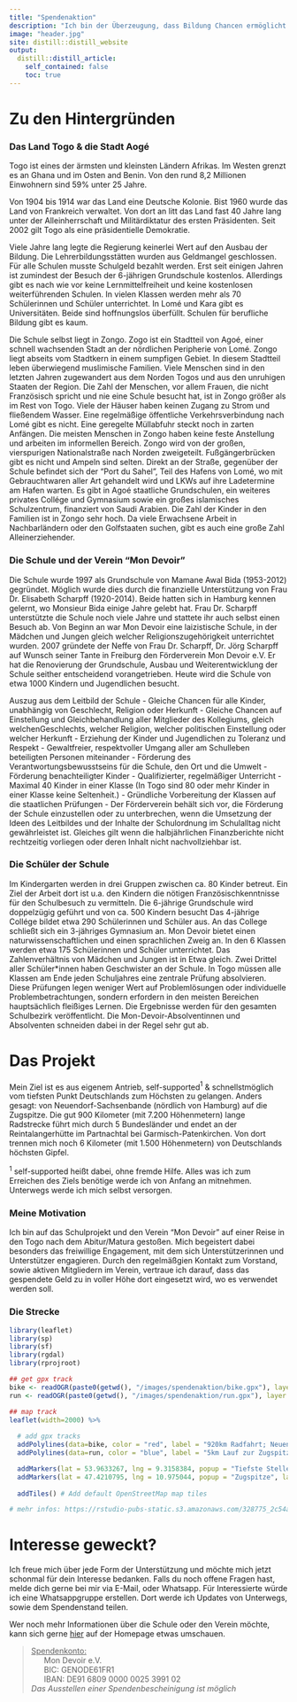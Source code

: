 ```yaml
---
title: "Spendenaktion"
description: "Ich bin der Überzeugung, dass Bildung Chancen ermöglicht und neue Perspektiven ermöglicht. Aus diesem Grund möchte ich mich einer sportlichen Herausforderung stellen und Geld für den Stipendienfond einer togoischen Schule sammeln.  "
image: "header.jpg"
site: distill::distill_website
output:
  distill::distill_article:
    self_contained: false
    toc: true
---
```

# Zu den Hintergründen

### Das Land Togo & die Stadt Aogé
Togo ist eines der ärmsten und kleinsten Ländern Afrikas. Im Westen grenzt es an Ghana und im Osten and Benin. Von den rund 8,2 Millionen Einwohnern sind 59% unter 25 Jahre. 

Von 1904 bis 1914 war das Land eine Deutsche Kolonie. Bist 1960 wurde das Land von Frankreich verwaltet. Von dort an litt das Land fast 40 Jahre lang unter der Alleinherrschaft und Militärdiktatur des ersten Präsidenten. Seit 2002 gilt Togo als eine präsidentielle Demokratie.

Viele Jahre lang legte die Regierung keinerlei Wert auf den Ausbau der Bildung. Die Lehrerbildungsstätten wurden aus Geldmangel geschlossen. Für alle Schulen musste Schulgeld bezahlt werden. Erst seit einigen Jahren ist zumindest der Besuch der 6-jährigen Grundschule kostenlos. Allerdings gibt es nach wie vor keine Lernmittelfreiheit und keine kostenlosen weiterführenden Schulen. In vielen Klassen werden mehr als 70 Schülerinnen und Schüler unterrichtet. In Lomé und Kara gibt es Universitäten. Beide sind hoffnungslos überfüllt. Schulen für berufliche Bildung gibt es kaum. 

Die Schule selbst liegt in Zongo. Zogo ist ein Stadtteil von Agoé, einer schnell wachsenden Stadt an der nördlichen Peripherie von Lomé. Zongo liegt abseits vom Stadtkern in einem sumpfigen Gebiet. In diesem Stadtteil leben überwiegend muslimische Familien. Viele Menschen sind in den letzten Jahren zugewandert aus dem Norden Togos und aus den unruhigen Staaten der Region. Die Zahl der Menschen, vor allem Frauen, die nicht Französisch spricht und nie eine Schule besucht hat, ist in Zongo größer als im Rest von Togo. Viele der Häuser haben keinen Zugang zu Strom und fließendem Wasser. Eine regelmäßige öffentliche Verkehrsverbindung nach Lomé gibt es nicht. Eine geregelte Müllabfuhr steckt noch in zarten Anfängen. Die meisten Menschen in Zongo haben keine feste Anstellung und arbeiten im informellen Bereich. Zongo wird von der großen, vierspurigen Nationalstraße nach Norden zweigeteilt. Fußgängerbrücken gibt es nicht und Ampeln sind selten. Direkt an der Straße, gegenüber der Schule befindet sich der "Port du Sahel", Teil des Hafens von Lomé, wo mit Gebrauchtwaren aller Art gehandelt wird und LKWs auf ihre Ladetermine am Hafen  warten. Es gibt in Agoé staatliche Grundschulen, ein weiteres privates Collége und Gymnasium sowie ein großes islamisches Schulzentrum, finanziert von Saudi Arabien. Die Zahl der Kinder in den Familien ist in Zongo sehr hoch. Da viele Erwachsene Arbeit in Nachbarländern oder den Golfstaaten suchen, gibt es auch eine große Zahl Alleinerziehender. 

### Die Schule und der Verein "Mon Devoir"
Die Schule wurde 1997 als Grundschule von Mamane Awal Bida (1953-2012) gegründet. Möglich wurde dies durch die finanzielle Unterstützung von Frau Dr. Elisabeth Scharpff (1920-2014). Beide hatten sich in Hamburg kennen gelernt, wo Monsieur Bida einige Jahre gelebt hat. Frau Dr. Scharpff unterstützte die Schule noch viele Jahre und stattete ihr auch selbst einen Besuch ab. Von Beginn an war Mon Devoir eine laizistische Schule, in der Mädchen und Jungen gleich welcher Religionszugehörigkeit unterrichtet wurden. 2007 gründete der Neffe von Frau Dr. Scharpff, Dr. Jörg Scharpff auf Wunsch seiner Tante in Freiburg den Förderverein Mon Devoir e.V. Er hat die Renovierung der Grundschule, Ausbau und Weiterentwicklung der Schule seither entscheidend vorangetrieben. Heute wird die Schule von etwa 1000 Kindern und Jugendlichen besucht.

Auszug aus dem Leitbild der Schule 
- Gleiche Chancen für alle Kinder, unabhängig von Geschlecht, Religion oder Herkunft 
- Gleiche Chancen auf Einstellung und Gleichbehandlung aller Mitglieder des Kollegiums, gleich welchenGeschlechts, welcher Religion, welcher politischen Einstellung oder welcher Herkunft 
- Erziehung der Kinder und Jugendlichen zu Toleranz und Respekt 
- Gewaltfreier, respektvoller Umgang aller am Schulleben beteiligten Personen miteinander 
- Förderung des Verantwortungsbewusstseins für die Schule, den Ort und die Umwelt 
- Förderung benachteiligter Kinder 
- Qualifizierter, regelmäßiger Unterricht 
- Maximal 40 Kinder in einer Klasse (In Togo sind 80 oder mehr Kinder in einer Klasse keine Seltenheit.) 
- Gründliche Vorbereitung der Klassen auf die staatlichen Prüfungen 
- Der Förderverein behält sich vor, die Förderung der Schule einzustellen oder zu unterbrechen, wenn die Umsetzung der Ideen des Leitbildes und der Inhalte der Schulordnung im Schulalltag nicht gewährleistet ist. Gleiches gilt wenn die halbjährlichen Finanzberichte nicht rechtzeitig vorliegen oder deren Inhalt nicht nachvollziehbar ist. 

### Die Schüler der Schule
Im Kindergarten werden in drei Gruppen zwischen ca. 80 Kinder betreut. Ein Ziel der Arbeit dort ist u.a. den Kindern die nötigen Französischkenntnisse für den Schulbesuch zu vermitteln. Die 6-jährige Grundschule wird doppelzügig geführt und von ca. 500 Kindern besucht Das 4-jährige Collége bildet etwa 290 Schülerinnen und Schüler aus. An das College schließt sich ein 3-jähriges Gymnasium an. Mon Devoir bietet einen naturwissenschaftlichen und einen sprachlichen Zweig an. In den 6 Klassen werden etwa 175 Schülerinnen und Schüler unterrichtet. Das Zahlenverhältnis von Mädchen und Jungen ist in Etwa gleich. Zwei Drittel aller Schüler*innen haben Geschwister an der Schule. In Togo müssen alle Klassen am Ende jeden Schuljahres eine zentrale Prüfung absolvieren. Diese Prüfungen legen weniger Wert auf Problemlösungen oder individuelle Problembetrachtungen, sondern erfordern in den meisten Bereichen hauptsächlich fleißiges Lernen. Die Ergebnisse werden für den gesamten Schulbezirk veröffentlicht. Die Mon-Devoir-Absolventinnen und Absolventen schneiden dabei in der Regel sehr gut ab. 


# Das Projekt
Mein Ziel ist es aus eigenem Antrieb, self-supported$^1$ & schnellstmöglich vom tiefsten Punkt Deutschlands zum Höchsten zu gelangen. Anders gesagt: von Neuendorf-Sachsenbande (nördlich von Hamburg) auf die Zugspitze. Die gut 900 Kilometer (mit 7.200 Höhenmetern) lange Radstrecke führt mich durch 5 Bundesländer und endet an der Reintalangerhütte im Partnachtal bei Garmisch-Patenkirchen. Von dort trennen mich noch 6 Kilometer (mit 1.500 Höhenmetern) von Deutschlands höchsten Gipfel.

<aside> $^1$ self-supported heißt dabei, ohne fremde Hilfe. Alles was ich zum Erreichen des Ziels benötige werde ich von Anfang an mitnehmen. Unterwegs werde ich mich selbst versorgen. 
</aside>

### Meine Motivation
Ich bin auf das Schulprojekt und den Verein "Mon Devoir" auf einer Reise in den Togo nach dem Abitur/Matura gestoßen. Mich begeistert dabei besonders das freiwillige Engagement, mit dem sich Unterstützerinnen und Unterstützer engagieren. Durch den regelmäßgien Kontakt zum Vorstand, sowie aktiven Mitgliedern im Verein, vertraue ich darauf, dass das gespendete Geld zu in voller Höhe dort eingesetzt wird, wo es verwendet werden soll.

### Die Strecke
```r
library(leaflet)
library(sp)
library(sf)
library(rgdal)
library(rprojroot)

## get gpx track
bike <- readOGR(paste0(getwd(), "/images/spendenaktion/bike.gpx"), layer = "tracks", verbose = FALSE)
run <- readOGR(paste0(getwd(), "/images/spendenaktion/run.gpx"), layer = "tracks", verbose = FALSE)

## map track
leaflet(width=2000) %>% 
  
  # add gpx tracks
  addPolylines(data=bike, color = "red", label = "920km Radfahrt; Neuendorf - Reintalangerhütte") %>%
  addPolylines(data=run, color = "blue", label = "5km Lauf zur Zugspitze") %>%

  addMarkers(lat = 53.9633267, lng = 9.3158384, popup = "Tiefste Stelle Deutschlands", label = "Tiefste Stelle Deutschlands") %>%
  addMarkers(lat = 47.4210795, lng = 10.975044, popup = "Zugspitze", label = "Zugspitze") %>%
  
  addTiles() # Add default OpenStreetMap map tiles

# mehr infos: https://rstudio-pubs-static.s3.amazonaws.com/328775_2c54adb6ac734563b88c14bce515b012.html

```


# Interesse geweckt?
Ich freue mich über jede Form der Unterstützung und möchte mich jetzt schonmal für dein Interesse bedanken. Falls du noch offene Fragen hast, melde dich gerne bei mir via E-Mail, oder Whatsapp. Für Interessierte würde ich eine Whatsappgruppe erstellen. Dort werde ich Updates von Unterwegs, sowie dem Spendenstand teilen.

Wer noch mehr Informationen über die Schule oder den Verein möchte, kann sich gerne [hier](https://www.mon-devoir.de/) auf der Homepage etwas umschauen.

>  <u>Spendenkonto:</u> <br>
&ensp;&thinsp;&ensp;&thinsp; Mon Devoir e.V. <br>
&ensp;&thinsp;&ensp;&thinsp; BIC: GENODE61FR1 <br>
&ensp;&thinsp;&ensp;&thinsp; IBAN: DE91 6809 0000 0025 3991 02 <br>
<i>Das Ausstellen einer Spendenbescheinigung ist möglich</i>
